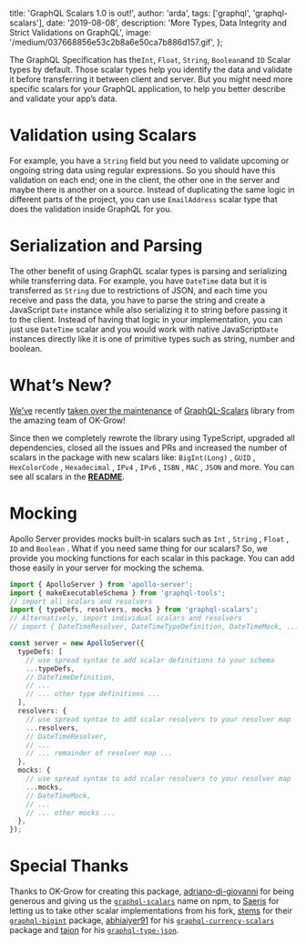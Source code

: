 
  title: 'GraphQL Scalars 1.0 is out!',
  author: 'arda',
  tags: ['graphql', 'graphql-scalars'],
  date: '2019-08-08',
  description: 'More Types, Data Integrity and Strict Validations on GraphQL',
  image: '/medium/037668856e53c2b8a6e50ca7b886d157.gif',
};


The GraphQL Specification has the`Int`, `Float`, `String`, `Boolean`and `ID` Scalar types by default. Those scalar types help you identify the data and validate it before transferring it between client and server. But you might need more specific scalars for your GraphQL application, to help you better describe and validate your app’s data.

# **Validation using Scalars**

For example, you have a `String` field but you need to validate upcoming or ongoing string data using regular expressions. So you should have this validation on each end; one in the client, the other one in the server and maybe there is another on a source. Instead of duplicating the same logic in different parts of the project, you can use `EmailAddress` scalar type that does the validation inside GraphQL for you.

# Serialization and Parsing

The other benefit of using GraphQL scalar types is parsing and serializing while transferring data. For example, you have `DateTime` data but it is transferred as `String` due to restrictions of JSON, and each time you receive and pass the data, you have to parse the string and create a JavaScript `Date` instance while also serializing it to string before passing it to the client. Instead of having that logic in your implementation, you can just use `DateTime` scalar and you would work with native JavaScript`Date` instances directly like it is one of primitive types such as string, number and boolean.

# What’s New?

[We’ve](http://the-guild.dev) recently [taken over the maintenance](/blog/taking-over-merge-graphql-schemas) of [GraphQL-Scalars](https://www.graphql-scalars.dev) library from the amazing team of OK-Grow!

Since then we completely rewrote the library using TypeScript, upgraded all dependencies, closed all the issues and PRs and increased the number of scalars in the package with new scalars like: `BigInt(Long)` , `GUID` , `HexColorCode` , `Hexadecimal` , `IPv4` , `IPv6` , `ISBN` , `MAC` , `JSON` and more. You can see all scalars in the [**README**](https://www.graphql-scalars.dev/docs/introduction).

# Mocking

Apollo Server provides mocks built-in scalars such as `Int` , `String` , `Float` , `ID` and `Boolean` . What if you need same thing for our scalars? So, we provide you mocking functions for each scalar in this package. You can add those easily in your server for mocking the schema.

```typescript
import { ApolloServer } from 'apollo-server';
import { makeExecutableSchema } from 'graphql-tools';
// import all scalars and resolvers
import { typeDefs, resolvers, mocks } from 'graphql-scalars';
// Alternatively, import individual scalars and resolvers
// import { DateTimeResolver, DateTimeTypeDefinition, DateTimeMock, ... } from "graphql-scalars"

const server = new ApolloServer({
  typeDefs: [
    // use spread syntax to add scalar definitions to your schema
    ...typeDefs,
    // DateTimeDefinition,
    // ...
    // ... other type definitions ...
  ],
  resolvers: {
    // use spread syntax to add scalar resolvers to your resolver map
    ...resolvers,
    // DateTimeResolver,
    // ...
    // ... remainder of resolver map ...
  },
  mocks: {
    // use spread syntax to add scalar resolvers to your resolver map
    ...mocks,
    // DateTimeMock,
    // ...
    // ... other mocks ...
  },
});
```

# Special Thanks

Thanks to OK-Grow for creating this package, [adriano-di-giovanni](https://github.com/adriano-di-giovanni) for being generous and giving us the [`graphql-scalars`](http://npmjs.com/package/graphql-scalars) name on npm, to [Saeris](https://github.com/Saeris) for letting us to take other scalar implementations from his fork, [stems](https://github.com/stems) for their [`graphql-bigint`](https://github.com/stems/graphql-bigint) package, [abhiaiyer91](https://github.com/abhiaiyer91) for his [`graphql-currency-scalars`](https://github.com/abhiaiyer91/graphql-currency-scalars) package and [taion](https://github.com/taion) for his [`graphql-type-json`](https://github.com/taion/graphql-type-json).
